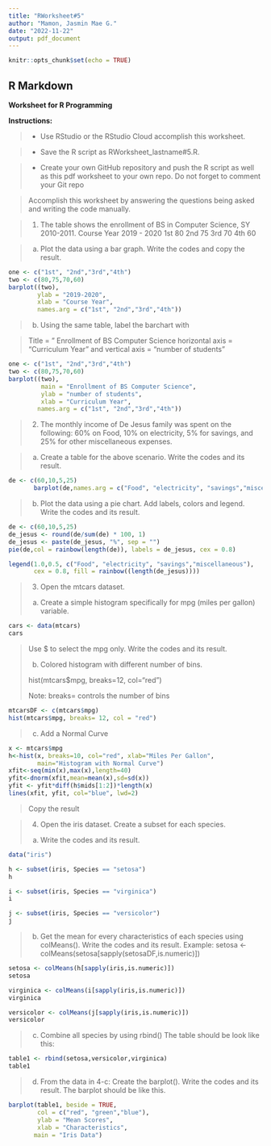 ```yaml
---
title: "RWorksheet#5"
author: "Mamon, Jasmin Mae G."
date: "2022-11-22"
output: pdf_document
---
```


```r
knitr::opts_chunk$set(echo = TRUE)
```

## R Markdown

**Worksheet for R Programming**

**Instructions:**

>
+ Use RStudio or the RStudio Cloud accomplish this worksheet.

>
+ Save the R script as RWorksheet_lastname#5.R. 

>
+ Create your own GitHub repository and push the R script as well as this pdf
worksheet to your own repo. Do not forget to comment your Git repo

>
Accomplish this worksheet by answering the questions being asked and writing the code manually.

>
1. The table shows the enrollment of BS in Computer Science, SY 2010-2011.
Course Year 2019 - 2020
1st 80
2nd 75
3rd 70
4th 60

>
a. Plot the data using a bar graph. Write the codes and copy the result.

```r
one <- c("1st", "2nd","3rd","4th")
two <- c(80,75,70,60)
barplot((two), 
        ylab = "2019-2020",
        xlab = "Course Year",
        names.arg = c("1st", "2nd","3rd","4th"))
```

>
b. Using the same table, label the barchart with

>
Title = ” Enrollment of BS Computer Science
horizontal axis = “Curriculum Year” and
vertical axis = “number of students”

```r
one <- c("1st", "2nd","3rd","4th")
two <- c(80,75,70,60)
barplot((two), 
         main = "Enrollment of BS Computer Science",
         ylab = "number of students",
         xlab = "Curriculum Year",
        names.arg = c("1st", "2nd","3rd","4th"))
```

>
2. The monthly income of De Jesus family was spent on the following: 60% on Food, 10% on electricity, 5% for savings, and 25% for other miscellaneous expenses.

>
a. Create a table for the above scenario.
Write the codes and its result.

```r
de <- c(60,10,5,25)
       barplot(de,names.arg = c("Food", "electricity", "savings","miscellaneous"))
```

>
b. Plot the data using a pie chart. Add labels, colors and legend.
Write the codes and its result.

```r
de <- c(60,10,5,25)
de_jesus <- round(de/sum(de) * 100, 1)
de_jesus <- paste(de_jesus, "%", sep = "")
pie(de,col = rainbow(length(de)), labels = de_jesus, cex = 0.8)

legend(1.0,0.5, c("Food", "electricity", "savings","miscellaneous"),
       cex = 0.8, fill = rainbow((length(de_jesus))))
```

>
3. Open the mtcars dataset.
a. Create a simple histogram specifically for mpg (miles per gallon) variable.

```r
cars <- data(mtcars)
cars 
```

>
Use $ to select the mpg only. Write the codes and its result.
>
b. Colored histogram with different number of bins.
>
hist(mtcars$mpg, breaks=12, col="red")
>
Note: breaks= controls the number of bins

```r
mtcarsDF <- c(mtcars$mpg)
hist(mtcars$mpg, breaks= 12, col = "red")
```

>
c. Add a Normal Curve

```r
x <- mtcars$mpg
h<-hist(x, breaks=10, col="red", xlab="Miles Per Gallon",
        main="Histogram with Normal Curve")
xfit<-seq(min(x),max(x),length=40)
yfit<-dnorm(xfit,mean=mean(x),sd=sd(x))
yfit <- yfit*diff(h$mids[1:2])*length(x)
lines(xfit, yfit, col="blue", lwd=2)
```

>
Copy the result

>
4. Open the iris dataset. Create a subset for each species.
a. Write the codes and its result.

```r
data("iris")

h <- subset(iris, Species == "setosa")
h

i <- subset(iris, Species == "virginica")
i

j <- subset(iris, Species == "versicolor")
j
```


>
b. Get the mean for every characteristics of each species using colMeans().
Write the codes and its result.
Example: setosa <- colMeans(setosa[sapply(setosaDF,is.numeric)])

```r
setosa <- colMeans(h[sapply(iris,is.numeric)])
setosa

virginica <- colMeans(i[sapply(iris,is.numeric)])
virginica

versicolor <- colMeans(j[sapply(iris,is.numeric)])
versicolor
```

>
c. Combine all species by using rbind()
The table should be look like this:

```r
table1 <- rbind(setosa,versicolor,virginica)
table1
```

>
d. From the data in 4-c: Create the barplot().
Write the codes and its result.
The barplot should be like this.

```r

barplot(table1, beside = TRUE,
        col = c("red", "green","blue"),
        ylab = "Mean Scores",
        xlab = "Characteristics",
       main = "Iris Data")
```
